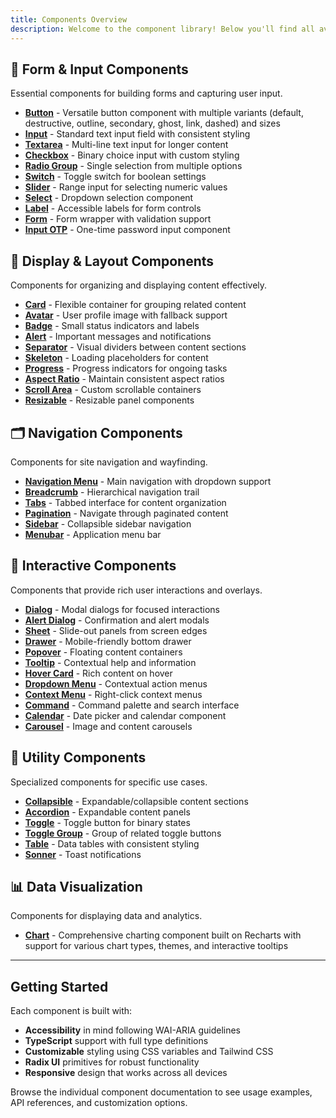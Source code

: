 ```yaml
---
title: Components Overview
description: Welcome to the component library! Below you'll find all available UI components organized by category to help you quickly find what you need.
---
```


## 🎯 Form & Input Components

Essential components for building forms and capturing user input.

- **[Button](/docs/button)** - Versatile button component with multiple variants (default, destructive, outline, secondary, ghost, link, dashed) and sizes
- **[Input](/docs/input)** - Standard text input field with consistent styling
- **[Textarea](/docs/textarea)** - Multi-line text input for longer content
- **[Checkbox](/docs/checkbox)** - Binary choice input with custom styling
- **[Radio Group](/docs/radio-group)** - Single selection from multiple options
- **[Switch](/docs/switch)** - Toggle switch for boolean settings
- **[Slider](/docs/slider)** - Range input for selecting numeric values
- **[Select](/docs/select)** - Dropdown selection component
- **[Label](/docs/label)** - Accessible labels for form controls
- **[Form](/docs/form)** - Form wrapper with validation support
- **[Input OTP](/docs/input-otp)** - One-time password input component

## 🎨 Display & Layout Components

Components for organizing and displaying content effectively.

- **[Card](/docs/card)** - Flexible container for grouping related content
- **[Avatar](/docs/avatar)** - User profile image with fallback support
- **[Badge](/docs/badge)** - Small status indicators and labels
- **[Alert](/docs/alert)** - Important messages and notifications
- **[Separator](/docs/separator)** - Visual dividers between content sections
- **[Skeleton](/docs/skeleton)** - Loading placeholders for content
- **[Progress](/docs/progress)** - Progress indicators for ongoing tasks
- **[Aspect Ratio](/docs/aspect-ratio)** - Maintain consistent aspect ratios
- **[Scroll Area](/docs/scroll-area)** - Custom scrollable containers
- **[Resizable](/docs/resizable)** - Resizable panel components

## 🗂️ Navigation Components

Components for site navigation and wayfinding.

- **[Navigation Menu](/docs/navigation-menu)** - Main navigation with dropdown support
- **[Breadcrumb](/docs/breadcrumb)** - Hierarchical navigation trail
- **[Tabs](/docs/tabs)** - Tabbed interface for content organization
- **[Pagination](/docs/pagination)** - Navigate through paginated content
- **[Sidebar](/docs/sidebar)** - Collapsible sidebar navigation
- **[Menubar](/docs/menubar)** - Application menu bar

## 🎪 Interactive Components

Components that provide rich user interactions and overlays.

- **[Dialog](/docs/dialog)** - Modal dialogs for focused interactions
- **[Alert Dialog](/docs/alert-dialog)** - Confirmation and alert modals
- **[Sheet](/docs/sheet)** - Slide-out panels from screen edges
- **[Drawer](/docs/drawer)** - Mobile-friendly bottom drawer
- **[Popover](/docs/popover)** - Floating content containers
- **[Tooltip](/docs/tooltip)** - Contextual help and information
- **[Hover Card](/docs/hover-card)** - Rich content on hover
- **[Dropdown Menu](/docs/dropdown-menu)** - Contextual action menus
- **[Context Menu](/docs/context-menu)** - Right-click context menus
- **[Command](/docs/command)** - Command palette and search interface
- **[Calendar](/docs/calendar)** - Date picker and calendar component
- **[Carousel](/docs/carousel)** - Image and content carousels

## 🔧 Utility Components

Specialized components for specific use cases.

- **[Collapsible](/docs/collapsible)** - Expandable/collapsible content sections
- **[Accordion](/docs/accordion)** - Expandable content panels
- **[Toggle](/docs/toggle)** - Toggle button for binary states
- **[Toggle Group](/docs/toggle-group)** - Group of related toggle buttons
- **[Table](/docs/table)** - Data tables with consistent styling
- **[Sonner](/docs/sonner)** - Toast notifications

## 📊 Data Visualization

Components for displaying data and analytics.

- **[Chart](/docs/chart)** - Comprehensive charting component built on Recharts with support for various chart types, themes, and interactive tooltips

---

## Getting Started

Each component is built with:
- **Accessibility** in mind following WAI-ARIA guidelines
- **TypeScript** support with full type definitions
- **Customizable** styling using CSS variables and Tailwind CSS
- **Radix UI** primitives for robust functionality
- **Responsive** design that works across all devices

Browse the individual component documentation to see usage examples, API references, and customization options.
